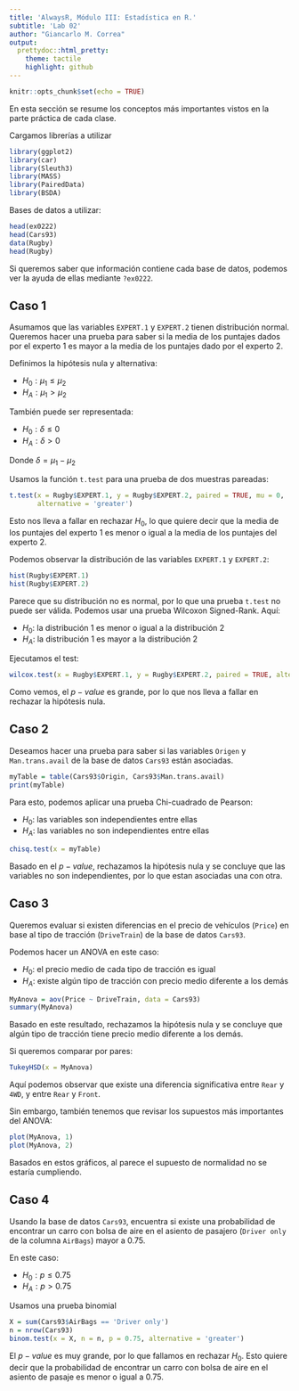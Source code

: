 ```yaml
---
title: 'AlwaysR, Módulo III: Estadística en R.'
subtitle: 'Lab 02'
author: "Giancarlo M. Correa"
output:
  prettydoc::html_pretty:
    theme: tactile
    highlight: github
---
```


```r
knitr::opts_chunk$set(echo = TRUE)
```

En esta sección se resume los conceptos más importantes vistos en la parte práctica de cada clase.

Cargamos librerías a utilizar

```r
library(ggplot2)
library(car)
library(Sleuth3)
library(MASS)
library(PairedData)
library(BSDA)
```

Bases de datos a utilizar:

```r
head(ex0222)
head(Cars93)
data(Rugby)
head(Rugby)
```

Si queremos saber que información contiene cada base de datos, podemos ver la ayuda de ellas mediante `?ex0222`.

## Caso 1

Asumamos que las variables `EXPERT.1` y `EXPERT.2` tienen distribución normal. Queremos hacer una prueba para saber si la media de los puntajes dados por el experto 1 es mayor a la media de los puntajes dado por el experto 2.

Definimos la hipótesis nula y alternativa:

* $H_0: \mu_1 \leq \mu_2$
* $H_A: \mu_1 > \mu_2$

También puede ser representada:

* $H_0: \delta \leq 0$
* $H_A: \delta > 0$

Donde $\delta = \mu_1 - \mu_2$

Usamos la función `t.test` para una prueba de dos muestras pareadas:

```r
t.test(x = Rugby$EXPERT.1, y = Rugby$EXPERT.2, paired = TRUE, mu = 0,
       alternative = 'greater')
```

Esto nos lleva a fallar en rechazar $H_0$, lo que quiere decir que la media de los puntajes del experto 1 es menor o igual a la media de los puntajes del experto 2.

Podemos observar la distribución de las variables `EXPERT.1` y `EXPERT.2`:

```r
hist(Rugby$EXPERT.1)
hist(Rugby$EXPERT.2)
```

Parece que su distribución no es normal, por lo que una prueba `t.test` no puede ser válida. Podemos usar una prueba Wilcoxon Signed-Rank. Aquí:

* $H_0$: la distribución 1 es menor o igual a la distribución 2
* $H_A$: la distribución 1 es mayor a la distribución 2

Ejecutamos el test:

```r
wilcox.test(x = Rugby$EXPERT.1, y = Rugby$EXPERT.2, paired = TRUE, alternative = 'greater')
```

Como vemos, el $p-value$ es grande, por lo que nos lleva a fallar en rechazar la hipótesis nula.

## Caso 2

Deseamos hacer una prueba para saber si las variables `Origen` y `Man.trans.avail` de la base de datos `Cars93` están asociadas.

```r
myTable = table(Cars93$Origin, Cars93$Man.trans.avail)
print(myTable)
```


Para esto, podemos aplicar una prueba Chi-cuadrado de Pearson:

* $H_0$: las variables son independientes entre ellas
* $H_A$: las variables no son independientes entre ellas

```r
chisq.test(x = myTable)
```

Basado en el $p-value$, rechazamos la hipótesis nula y se concluye que las variables no son independientes, por lo que estan asociadas una con otra.

## Caso 3

Queremos evaluar si existen diferencias en el precio de vehículos (`Price`) en base al tipo de tracción (`DriveTrain`) de la base de datos `Cars93`.

Podemos hacer un ANOVA en este caso:

* $H_0$: el precio medio de cada tipo de tracción es igual
* $H_A$: existe algún tipo de tracción con precio medio diferente a los demás

```r
MyAnova = aov(Price ~ DriveTrain, data = Cars93)
summary(MyAnova)
```

Basado en este resultado, rechazamos la hipótesis nula y se concluye que algún tipo de tracción tiene precio medio diferente a los demás. 

Si queremos comparar por pares:

```r
TukeyHSD(x = MyAnova)
```

Aquí podemos observar que existe una diferencia significativa entre `Rear` y `4WD`, y entre `Rear` y `Front`.

Sin embargo, también tenemos que revisar los supuestos más importantes del ANOVA:

```r
plot(MyAnova, 1)
plot(MyAnova, 2)
```

Basados en estos gráficos, al parece el supuesto de normalidad no se estaría cumpliendo.

## Caso 4

Usando la base de datos `Cars93`, encuentra si existe una probabilidad de encontrar un carro con bolsa de aire en el asiento de pasajero (`Driver only` de la columna `AirBags`) mayor a 0.75.

En este caso:

* $H_0: p \leq 0.75$
* $H_A: p>0.75$

Usamos una prueba binomial

```r
X = sum(Cars93$AirBags == 'Driver only')
n = nrow(Cars93)
binom.test(x = X, n = n, p = 0.75, alternative = 'greater')
```

El $p-value$ es muy grande, por lo que fallamos en rechazar $H_0$. Esto quiere decir que la probabilidad de encontrar un carro con bolsa de aire en el asiento de pasaje es menor o igual a 0.75.